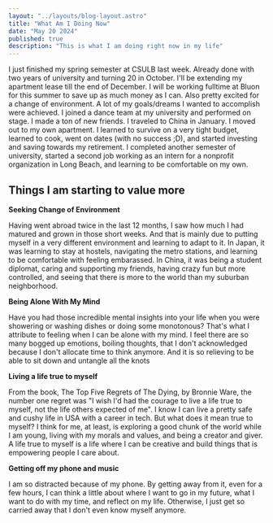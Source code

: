 ```yaml
---
layout: "../layouts/blog-layout.astro"
title: "What Am I Doing Now"
date: "May 20 2024"
published: true
description: "This is what I am doing right now in my life"
---
```


I just finished my spring semester at CSULB last week. Already done with two years of university and turning 20 in October. I'll be extending my apartment lease till the end of December. I will be working fulltime at Bluon for this summer to save up as much money as I can. Also pretty excited for a change of environment. A lot of my goals/dreams I wanted to accomplish were achieved. I joined a dance team at my university and performed on stage. I made a ton of new friends. I traveled to China in January. I moved out to my own apartment. I learned to survive on a very tight budget, learned to cook, went on dates (with no success ;D), and started investing and saving towards my retirement. I completed another semester of university, started a second job working as an intern for a nonprofit organization in Long Beach, and learning to be comfortable on my own.

## Things I am starting to value more

**Seeking Change of Environment**

Having went abroad twice in the last 12 months, I saw how much I had matured and grown in those short weeks. And that is mainly due to putting myself in a very different environment and learning to adapt to it. In Japan, it was learning to stay at hostels, navigating the metro stations, and learning to be comfortable with feeling embarassed. In China, it was being a student diplomat, caring and supporting my friends, having crazy fun but more controlled, and seeing that there is more to the world than my suburban neighborhood.

**Being Alone With My Mind**

Have you had those incredible mental insights into your life when you were showering or washing dishes or doing some monotonous? That's what I attribute to feeling when I can be alone with my mind. I feel there are so many bogged up emotions, boiling thoughts, that I don't acknowledged because I don't allocate time to think anymore. And it is so relieving to be able to sit down and untangle all the knots

**Living a life true to myself**

From the book, The Top Five Regrets of The Dying, by Bronnie Ware, the number one regret was "I wish I'd had the courage to live a life true to myself, not the life others expected of me". I know I can live a pretty safe and cushy life in USA with a career in tech. But what does it mean true to myself? I think for me, at least, is exploring a good chunk of the world while I am young, living with my morals and values, and being a creator and giver. A life true to myself is a life where I can be creative and build things that is empowering people I care about.

**Getting off my phone and music**

I am so distracted because of my phone. By getting away from it, even for a few hours, I can think a little about where I want to go in my future, what I want to do with my time, and reflect on my life. Otherwise, I just get so carried away that I don't even know myself anymore.
